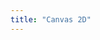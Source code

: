 ```yaml
---
title: "Canvas 2D"
---
```



<ExamplePage>
  <ExampleEditor
    exampleTitle={frontmatter.title}
    files={{
      "index.ts": { code: ts },
      "styles.css": { code: styles },
    }}
  />
</ExamplePage>
